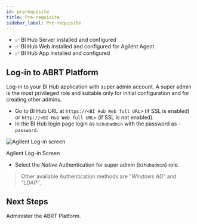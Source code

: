 ```yaml
---
id: prerequisite
title: Pre-requisite
sidebar_label: Pre-requisite
---
```



- :white_check_mark: BI Hub Server installed and configured
- :white_check_mark: BI Hub Web installed and configured for Agilent Agent
- :white_check_mark: BI Hub App installed and configured

## Log-in to ABRT Platform

Log-in to your BI Hub application with super admin account.
A super admin is the most privileged role and suitable only for initial configuration and for creating other admins.

* Go to BI Hub URL at `https://<BI Hub Web full URL>` (if SSL is enabled) or `http://<BI Hub Web full URL>` (if SSL is not enabled).
* In the BI Hub login page login as `bihubadmin` with the password as - `password`.

<div class="center">
  <Zoom>
    <img
      alt="Agilent Log-in screen"
      src={useBaseUrl("agilent-login.png")}
    />
  </Zoom>
  <p>Agilent Log-in Screen</p>
</div>

* Select the *Native* Authentication for super admin (`bihubadmin`) role.

> Other available Authentication methods are *"Windows AD"* and *"LDAP"*.

## Next Steps

<Link to={useBaseUrl('docs/admin-mode/welcome')}>Administer the ABRT Platform</Link>.

